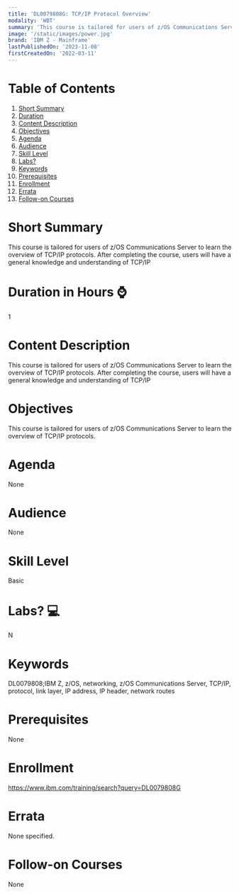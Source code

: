 ```yaml
---
title: 'DL0079808G: TCP/IP Protocol Overview'
modality: 'WBT'
summary: 'This course is tailored for users of z/OS Communications Server to learn the overview of TCP/IP protocols. After completing the course, users will have a general knowledge and understanding of TCP/IP'
image: '/static/images/power.jpg'
brand: 'IBM Z - Mainframe'
lastPublishedOn: '2023-11-08'
firstCreatedOn: '2022-03-11'
---
```

# Table of Contents
1.  [Short Summary](#short-summary)
2.  [Duration](#duration-in-hours-)
3.  [Content Description](#content-description)
4.  [Objectives](#objectives)
5.  [Agenda](#agenda)
6.  [Audience](#audience)
7.  [Skill Level](#skill-level)
8.  [Labs?](#labs-)
9.  [Keywords](#keywords)
10. [Prerequisites](#prerequisites)
11. [Enrollment](#enrollment)
12. [Errata](#errata)
13. [Follow-on Courses](#follow-on-courses)

# Short Summary
This course is tailored for users of z/OS Communications Server to learn the overview of TCP/IP protocols. After completing the course, users will have a general knowledge and understanding of TCP/IP

# Duration in Hours ⌚
1

# Content Description
This course is tailored for users of z/OS Communications Server to learn the overview of TCP/IP protocols. After completing the course, users will have a general knowledge and understanding of TCP/IP 



# Objectives
This course is tailored for users of z/OS Communications Server to learn the overview of TCP/IP protocols.

# Agenda
None

# Audience
None

# Skill Level
Basic

# Labs? 💻
N

# Keywords
DL0079808;IBM Z, z/OS, networking, z/OS Communications Server, TCP/IP, protocol, link layer, IP address, IP header, network routes

# Prerequisites
None

# Enrollment
https://www.ibm.com/training/search?query=DL0079808G

# Errata
None specified.

# Follow-on Courses
None

